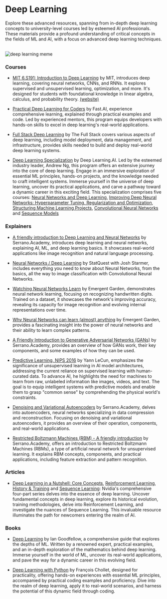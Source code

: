 # Deep Learning

Explore these advanced resources, spanning from in-depth deep learning concepts to university-level courses led by esteemed AI professionals. These materials provide a profound understanding of critical concepts in the fields of ML and AI, with a focus on advanced deep learning techniques.

<br />
<img src="/static/img/memes/dlMeme.png" alt="deep learning meme" />

### Courses

- [MIT 6.S191: Introduction to Deep Learning](https://www.youtube.com/playlist?list=PLtBw6njQRU-rwp5__7C0oIVt26ZgjG9NI) by MIT, introduces deep learning, covering neural networks, CNNs, and RNNs. It explores supervised and unsupervised learning, optimization, and more. It's designed for students with foundational knowledge in linear algebra, calculus, and probability theory. [(website)](http://introtodeeplearning.com/)

- [Practical Deep Learning for Coders](https://course.fast.ai/) by Fast.AI, experience comprehensive learning, explained through practical examples and code. Led by experienced mentors, this program equips developers with hands-on skills to excel in deep learning's real-world applications.

- [Full Stack Deep Learning](https://fullstackdeeplearning.com/course/2022/) by The Full Stack covers various aspects of deep learning, including model deployment, data management, and infrastructure, provides skills needed to build and deploy real-world deep learning systems.

- [Deep Learning Specialization](https://www.deeplearning.ai/courses/deep-learning-specialization/) by Deep Learning.AI. Led by the esteemed industry leader, Andrew Ng, this program offers an extensive journey into the core of deep learning. Engage in an immersive exploration of essential ML principles, hands-on projects, and the knowledge needed to craft intelligent systems. Immerse yourself in the universe of deep learning, uncover its practical applications, and carve a pathway toward a dynamic career in this exciting field. This specialization comprises five courses:
  [Neural Networks and Deep Learning](https://www.coursera.org/learn/neural-networks-deep-learning?specialization=deep-learning),
  [Improving Deep Neural Networks: Hyperparameter Tuning, Regularization and Optimization](https://www.coursera.org/learn/deep-neural-network?specialization=deep-learning),
  [Structuring Machine Learning Projects](https://www.coursera.org/learn/machine-learning-projects?specialization=deep-learning),
  [Convolutional Neural Networks](https://www.coursera.org/learn/convolutional-neural-networks?specialization=deep-learning) and
  [Sequence Models](https://www.coursera.org/learn/nlp-sequence-models?specialization=deep-learning)

### Explainers

- [A friendly introduction to Deep Learning and Neural Networks](https://www.youtube.com/watch?v=BR9h47Jtqyw&list=PLs8w1Cdi-zvavXlPXEAsWIh4Cgh83pZPO&index=1&t=1s) by Serrano.Academy, introduces deep learning and neural networks, explaining AI, ML, and deep learning basics. It showcases real-world applications like image recognition and natural language processing.

- [Neural Networks / Deep Learning](https://www.youtube.com/playlist?list=PLblh5JKOoLUIxGDQs4LFFD--41Vzf-ME1) by StatQuest with Josh Starmer, includes everything you need to know about Neural Networks, from the basics, all the way to image classification with Convolutional Neural Networks.

- [Watching Neural Networks Learn](https://www.youtube.com/watch?v=TkwXa7Cvfr8&t=1191s) by Emergent Garden, demonstrates neural network learning, focusing on recognizing handwritten digits. Trained on a dataset, it showcases the network's improving accuracy, revealing its capacity for image recognition and evolving internal representations over time.

- [Why Neural Networks can learn (almost) anything](https://www.youtube.com/watch?v=0QczhVg5HaI) by Emergent Garden, provides a fascinating insight into the power of neural networks and their ability to learn complex patterns.

- [A Friendly Introduction to Generative Adversarial Networks (GANs)](https://youtu.be/8L11aMN5KY8) by Serrano.Academy, provides an overview of how GANs work, their key components, and some examples of how they can be used. 

- [Predictive Learning, NIPS 2016](https://www.youtube.com/watch?v=Ount2Y4qxQo&t=1072s) by Yann LeCun, emphasizes the significance of unsupervised learning in AI model architectures, addressing the current reliance on supervised learning with human-curated data. To advance AI, he highlights the need for machines to learn from raw, unlabeled information like images, videos, and text. The goal is to equip intelligent systems with predictive models and enable them to grasp "common sense" by comprehending the physical world's constraints.

- [Denoising and Variational Autoencoders](https://youtu.be/SSXDkfiPs7c) by Serrano.Academy, delves into autoencoders, neural networks specializing in data compression and reconstruction. Focusing on denoising and variational autoencoders, it provides an overview of their operation, components, and real-world applications.

- [Restricted Boltzmann Machines (RBM) - A friendly introduction](https://www.youtube.com/watch?v=Fkw0_aAtwIw&t=886s) by Serrano.Academy, offers an introduction to Restricted Boltzmann Machines (RBMs), a type of artificial neural network for unsupervised learning. It explains RBM concepts, components, and practical applications, including feature extraction and pattern recognition. 

### Articles

- [Deep Learning in a Nutshell: Core Concepts](https://developer.nvidia.com/blog/deep-learning-nutshell-core-concepts/), [Reinforcement Learning](https://developer.nvidia.com/blog/deep-learning-nutshell-reinforcement-learning/), [History & Training](https://developer.nvidia.com/blog/deep-learning-nutshell-history-training/) and [Sequence Learning](https://developer.nvidia.com/blog/deep-learning-nutshell-sequence-learning/): Nvidia's comprehensive four-part series delves into the essence of deep learning. Uncover fundamental concepts in deep learning, explore its historical evolution, training methodologies, delve into Reinforcement Learning, and investigate the nuances of Sequence Learning. This invaluable resource illuminates the path for newcomers entering the realm of AI.

### Books

- [Deep Learning](https://www.deeplearningbook.org/) by Ian Goodfellow, a comprehensive guide that explores the depths of ML. Written by a renowned expert, practical examples, and an in-depth exploration of the mathematics behind deep learning. Immerse yourself in the world of ML, uncover its real-world applications, and pave the way for a dynamic career in this evolving field.

- [Deep Learning with Python](https://www.goodreads.com/en/book/show/33986067) by François Chollet, designed for practicality, offering hands-on experiences with essential ML principles, accompanied by practical coding examples and proficiency. Dive into the realm of deep learning, apply it to real-world scenarios, and harness the potential of this dynamic field through coding.
